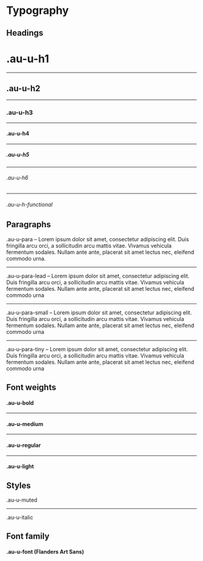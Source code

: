 
<Meta title="Utilities/Typography" />

<style>{`
  .sbdocs-p,
  .sbdocs-ul,
  .sbdocs-li,
  .sbdocs-p code {
    font-weight: 400;
    font-size: 1.6rem;
  }

  .sbdocs-a {
    display: inline-flex;
    align-items: center;
    font-family: var(--au-font);
    transition: color var(--au-transition), text-decoration var(--au-transition);
    font-weight: var(--au-regular);
    text-decoration: underline;
    text-decoration-color: var(--au-blue-300);
    color: var(--au-blue-700);
  }

  .sbdocs-a:visited {
    color: var(--au-blue-700);
  }

  .sbdocs-a:hover,
  .sbdocs-a:focus {
    color: var(--au-blue-900);
    text-decoration-color: var(--au-blue-200);
  }

  .sbdocs-a:focus {
    outline: var(--au-outline);
    outline-offset: var(--au-outline-offset);
  }

  code {
    font-family: courier, monospace;
  }

  .os-content {
    background-color: var(--au-gray-100);
  }

  .sbdocs-h2.au-u-h2 {
    border-bottom: 0;
  }
`}</style>

# Typography

## Headings

<div class="au-o-box au-d-component">
  <h1 class="au-u-h1 au-u-medium">.au-u-h1</h1>
  <hr />
  <h2 class="au-u-h2 au-u-medium">.au-u-h2</h2>
  <hr />
  <h3 class="au-u-h3 au-u-medium">.au-u-h3</h3>
  <hr />
  <h4 class="au-u-h4 au-u-medium">.au-u-h4</h4>
  <hr />
  <h5 class="au-u-h5 au-u-medium">.au-u-h5</h5>
  <hr />
  <h6 class="au-u-h6 au-u-medium">.au-u-h6</h6>
  <hr />
  <h6 class="au-u-h-functional au-u-medium">.au-u-h-functional</h6>
</div>

## Paragraphs

<div class="au-o-box au-d-component">
  <p class="au-u-para">.au-u-para – Lorem ipsum dolor sit amet, consectetur adipiscing elit. Duis fringilla arcu orci, a sollicitudin arcu mattis vitae. Vivamus vehicula fermentum sodales. Nullam ante ante, placerat sit amet lectus nec, eleifend commodo urna.</p>
  <hr />
  <p class="au-u-para-lead">.au-u-para-lead – Lorem ipsum dolor sit amet, consectetur adipiscing elit. Duis fringilla arcu orci, a sollicitudin arcu mattis vitae. Vivamus vehicula fermentum sodales. Nullam ante ante, placerat sit amet lectus nec, eleifend commodo urna</p>
  <hr />
  <p class="au-u-para-small">.au-u-para-small – Lorem ipsum dolor sit amet, consectetur adipiscing elit. Duis fringilla arcu orci, a sollicitudin arcu mattis vitae. Vivamus vehicula fermentum sodales. Nullam ante ante, placerat sit amet lectus nec, eleifend commodo urna</p>
  <hr />
  <p class="au-u-para-tiny">.au-u-para-tiny – Lorem ipsum dolor sit amet, consectetur adipiscing elit. Duis fringilla arcu orci, a sollicitudin arcu mattis vitae. Vivamus vehicula fermentum sodales. Nullam ante ante, placerat sit amet lectus nec, eleifend commodo urna</p>
</div>

## Font weights

<div class="au-o-box au-d-component">
  <h4 class="au-u-h4 au-u-bold">.au-u-bold</h4>
  <hr />
  <h4 class="au-u-h4 au-u-medium">.au-u-medium</h4>
  <hr />
  <h4 class="au-u-h4 au-u-regular">.au-u-regular</h4>
  <hr />
  <h4 class="au-u-h4 au-u-light">.au-u-light</h4>
</div>

## Styles

<div class="au-o-box au-d-component">
  <p class="au-u-para au-u-muted">.au-u-muted</p>
  <hr />
  <p class="au-u-para au-u-italic">.au-u-italic</p>
</div>

## Font family

<div class="au-o-box au-d-component">
  <h4 class="au-u-h4">.au-u-font  <span class="au-u-h4 au-u-font">(Flanders Art Sans)</span></h4>
</div>
